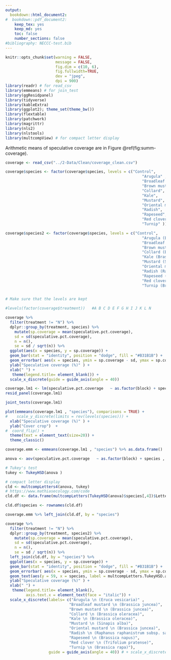 ```yaml
---
output: 
  bookdown::html_document2: 
#  bookdown::pdf_document2:
    keep_tex: yes
    keep_md: yes
    toc: false
    number_sections: false
#bibliography: NECCC-test.bib
---
```



```r
knitr::opts_chunk$set(warning = FALSE, 
                      message = FALSE, 
                      fig.dim = c(10, 6), 
                      fig.fullwidth=TRUE, 
                      dev = "jpeg",
                      dpi = 900)
library(readr) # for read_csv
library(emmeans) # for join_test
library(ggResidpanel)
library(tidyverse)
library(kableExtra)
library(ggplot2); theme_set(theme_bw())
library(flextable)
library(patchwork)
library(magrittr)
library(nls2)
library(nlstools)
library(multcompView) # for compact letter display
```


Arithmetic means of speculative coverage are in Figure \@ref(fig:summ-coverage).  
```r
coverage <- read_csv("../2-Data/Clean/coverage_clean.csv")

coverage$species <- factor(coverage$species, levels = c("Control",
                                                            "Arugula" ,    
                                                            "Broadleaf mustard",
                                                            "Brown mustard",
                                                            "Collard",
                                                            "Kale",
                                                            "Mustard",
                                                            "Oriental mustard",
                                                            "Radish",
                                                            "Rapeseed",
                                                            "Red clover",
                                                            "Turnip" ))

coverage$species2 <- factor(coverage$species, levels = c("Control",
                                                            "Arugula (Eruca vesicaria)" ,    
                                                            "Broadleaf mustard (Brassica juncea)",
                                                            "Brown mustard (Brassica juncea)",
                                                            "Collard (Brassica oleracea)",
                                                            "Kale (Brassica oleracea)",
                                                            "Mustard (Sinapis alba)",
                                                            "Oriental mustard (Brassica juncea)",
                                                            "Radish (Raphanus raphanistrum subsp. sativus)",
                                                            "Rapeseed (Brassica napus)",
                                                            "Red clover (Trifolium pratense)",
                                                            "Turnip (Brassica rapa)" ))


# Make sure that the levels are kept  

#levels(factor(coverage$treatment))   #A B C D E F G H I J K L N

coverage %>%
  filter(treatment != "N") %>%
  dplyr::group_by(treatment, species) %>%
    mutate(sp.coverage = mean(speculative.pct.coverage),
    sd = sd(speculative.pct.coverage),
    n = n(),
    se = sd / sqrt(n)) %>%
  ggplot(aes(x = species, y = sp.coverage)) +
  geom_bar(stat = "identity", position = "dodge", fill = "#B31B1B") + 
  geom_errorbar( aes(x = species, ymin = sp.coverage - sd, ymax = sp.coverage + sd), width=0.4, colour="black", alpha=0.9, size=1) + 
  ylab("Speculative coverage (%)" ) +
  xlab(" ") + 
   theme(legend.title= element_blank()) + 
  scale_x_discrete(guide = guide_axis(angle = 40)) 
```


```r
coverage.lm1 <- lm(speculative.pct.coverage   ~ as.factor(block) + species , data = coverage, subset = (treatment != "N"))
resid_panel(coverage.lm1)

joint_tests(coverage.lm1)
```

```r
plot(emmeans(coverage.lm1 , "species"), comparisons = TRUE) + 
#    scale_y_discrete(limits = rev(levels(species))) +
  xlab("Speculative coverage (%)" ) +
  ylab("Cover crop")  + 
#  coord_flip() +
  theme(text = element_text(size=20)) +
  theme_classic()
```
```r
coverage.emm <- emmeans(coverage.lm1 , "species") %>% as.data.frame()

anova <- aov(speculative.pct.coverage   ~ as.factor(block) + species , data = coverage, subset = (treatment != "N"))

# Tukey's test
tukey <- TukeyHSD(anova )

# compact letter display
cld <- multcompLetters4(anova, tukey)
# https://www.mathiasecology.com/code 
cld.df <- data.frame(multcompLetters(TukeyHSD(anova)$species[,4])$Letters) 

cld.df$species <- rownames(cld.df)

coverage.emm %>% left_join(cld.df, by = "species")
```

```r
coverage %>%
  filter(treatment != "N") %>%
  dplyr::group_by(treatment, species2) %>%
    mutate(sp.coverage = mean(speculative.pct.coverage),
    sd = sd(speculative.pct.coverage),
    n = n(),
    se = sd / sqrt(n)) %>%
  left_join(cld.df, by = "species") %>%
  ggplot(aes(x = species, y = sp.coverage)) +
  geom_bar(stat = "identity", position = "dodge", fill = "#B31B1B") + 
  geom_errorbar( aes(x = species, ymin = sp.coverage - sd, ymax = sp.coverage + sd), width=0.4, colour="black", alpha=0.9, size=1) + 
  geom_text(aes(y = 59, x = species, label = multcompLetters.TukeyHSD.anova..species...4...Letters)) +
  ylab("Speculative coverage (%)" ) +
  xlab(" ") + 
   theme(legend.title= element_blank(),
         axis.text.x = element_text(face = "italic")) + 
  scale_x_discrete(labels= c("Arugula \n (Eruca vesicaria)" ,
                            "Broadleaf mustard \n (Brassica juncea)",
                            "Brown mustard \n (Brassica juncea)",
                            "Collard \n (Brassica oleracea)",
                            "Kale \n (Brassica oleracea)",
                            "Mustard \n (Sinapis alba)",
                            "Oriental mustard \n (Brassica juncea)",
                            "Radish \n (Raphanus raphanistrum subsp. sativus)",
                            "Rapeseed \n (Brassica napus)",
                            "Red clover \n (Trifolium pratense)",
                            "Turnip \n (Brassica rapa)"),
                   guide = guide_axis(angle = 40)) # + scale_x_discrete(guide = guide_axis(angle = 40)) 
```